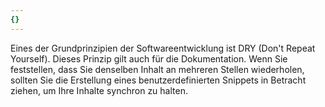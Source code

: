 ```yaml
---
{}
---
```


Eines der Grundprinzipien der Softwareentwicklung ist DRY (Don't Repeat
Yourself). Dieses Prinzip gilt auch für die Dokumentation. Wenn Sie
feststellen, dass Sie denselben Inhalt an mehreren Stellen wiederholen, sollten
Sie die Erstellung eines benutzerdefinierten Snippets in Betracht ziehen, um Ihre Inhalte synchron zu halten.
